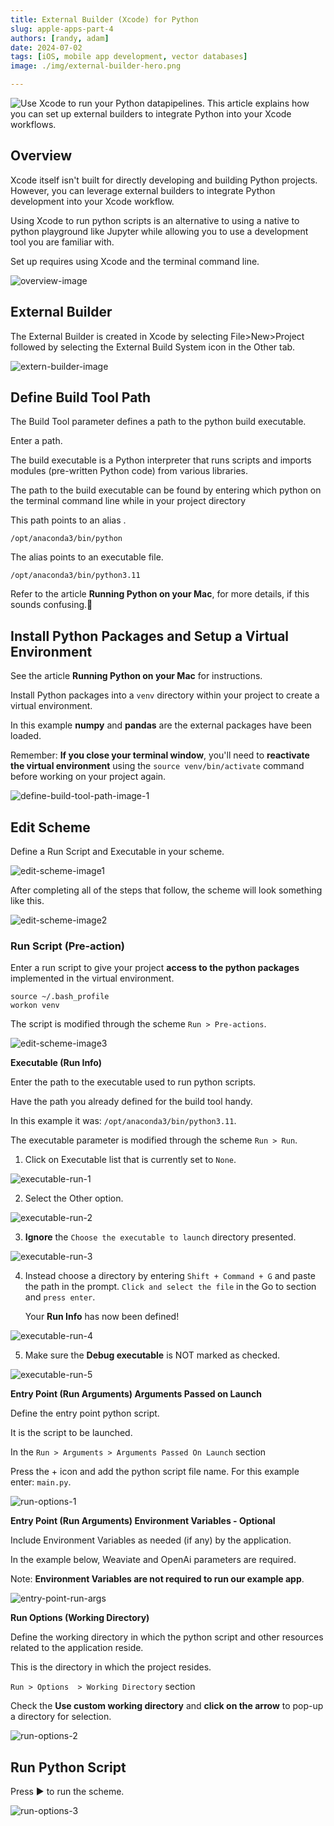 ```yaml
---
title: External Builder (Xcode) for Python
slug: apple-apps-part-4
authors: [randy, adam]
date: 2024-07-02
tags: [iOS, mobile app development, vector databases]
image: ./img/external-builder-hero.png

---
```

![Use Xcode to run your Python datapipelines. This article explains how you can set up external builders to integrate Python into your Xcode workflows.](./img/external-builder-hero.png)

## Overview

Xcode itself isn't built for directly developing and building Python projects. However, you can leverage external builders to integrate Python development into your Xcode workflow.

Using Xcode to run python scripts is an alternative to using a native to python playground like Jupyter while allowing you to use a development tool you are familiar with.

Set up requires using Xcode and the terminal command line.

![overview-image](./img/overview-image.png)



## External Builder

The External Builder is created in Xcode by selecting File>New>Project followed by selecting the External Build System icon in the Other tab.

![extern-builder-image](./img/external-builder.png)

## Define Build Tool Path

The Build Tool parameter defines a path to the python build executable.

Enter a path.


<!-- ![define-build-tool-path-image-1](./img/define-build-tool-path-image-1.png) -->




The build executable is a Python interpreter that runs scripts and imports modules (pre-written Python code) from various libraries.

The path to the build executable can be found by entering which python on the terminal command line while in your project directory

<!-- ![define-build-tool-path-image-1](./img/define-build-tool-path-image-2.png) -->


This path points to an alias .

	/opt/anaconda3/bin/python

The alias points to an executable file.

	/opt/anaconda3/bin/python3.11


Refer to the article **Running Python on your Mac**, for more details, if this sounds confusing.


## Install Python Packages and Setup a Virtual Environment

See the article **Running Python on your Mac** for instructions.

Install Python packages into a `venv` directory within your project to create a virtual environment.

In this example **numpy** and **pandas** are the external packages have been loaded.

Remember: **If you close your terminal window**, you'll need to **reactivate the virtual environment** using the `source venv/bin/activate` command before working on your project again.


![define-build-tool-path-image-1](./img/define-build-tool-path-image-3.png)


## Edit Scheme

Define a Run Script and Executable in your scheme.

![edit-scheme-image1](./img/edit-scheme-image1.png)

After completing all of the steps that follow, the scheme will look something like this.

![edit-scheme-image2](./img/edit-scheme-image2.png)

### Run Script (Pre-action)

Enter a run script to give your project **access to the python packages** implemented in the virtual environment.

```
source ~/.bash_profile
workon venv
```

The script is modified through the scheme `Run > Pre-actions`.

![edit-scheme-image3](./img/edit-scheme-image3.png)



**Executable (Run Info)**

Enter the path to the executable used to run python scripts.

Have the path you already defined for the build tool handy.

In this example it was: `/opt/anaconda3/bin/python3.11`.

The executable parameter is modified through the scheme `Run > Run`.



1. Click on Executable list that is currently set to `None`.

![executable-run-1](./img/executable-run-1.png)


2. Select the Other option.


![executable-run-2](./img/executable-run-2.png)

3. **Ignore** the `Choose the executable to launch` directory presented.

![executable-run-3](./img/executable-run-3.png)


4. Instead choose a directory by entering `Shift + Command + G` and paste the path in the prompt. `Click and select the file` in the Go to section and `press enter`.

    Your **Run Info** has now been defined!


![executable-run-4](./img/executable-run-4.png)


5. Make sure the **Debug executable** is NOT marked as checked.

![executable-run-5](./img/executable-run-5.png)

**Entry Point (Run Arguments) Arguments Passed on Launch**

Define the entry point python script.

It is the script to be launched.

In the `Run > Arguments > Arguments Passed On Launch` section

Press the + icon and add the python script file name. For this example enter: `main.py`.

![run-options-1](./img/run-options-1.png)

**Entry Point (Run Arguments) Environment Variables - Optional**

Include Environment Variables as needed (if any) by the application.

In the example below, Weaviate and OpenAi parameters are required.

Note: **Environment Variables are not required to run our example app**.

![entry-point-run-args](./img/entry-point-run-args.png)

**Run Options (Working Directory)**

Define the working directory in which the python script and other resources related to the application reside.

This is the directory in which the project resides.

`Run > Options  > Working Directory` section

Check the **Use custom working directory** and **click on the arrow** to pop-up a directory for selection.

![run-options-2](./img/run-options-2.png)

## Run Python Script

Press ▶️ to run the scheme.

![run-options-3](./img/run-options-3.png)



<StayConnected />
